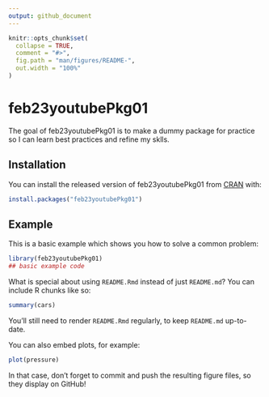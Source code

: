 ```yaml
---
output: github_document
---
```


<!-- README.md is generated from README.Rmd. Please edit that file -->

```r
knitr::opts_chunk$set(
  collapse = TRUE,
  comment = "#>",
  fig.path = "man/figures/README-",
  out.width = "100%"
)
```
# feb23youtubePkg01

<!-- badges: start -->
<!-- badges: end -->

The goal of feb23youtubePkg01 is to make a dummy package for practice so I can learn best practices
and refine my sklls. 

## Installation

You can install the released version of feb23youtubePkg01 from [CRAN](https://CRAN.R-project.org) with:

``` r
install.packages("feb23youtubePkg01")
```

## Example

This is a basic example which shows you how to solve a common problem:

```r
library(feb23youtubePkg01)
## basic example code
```

What is special about using `README.Rmd` instead of just `README.md`? You can include R chunks like so:

```r
summary(cars)
```

You'll still need to render `README.Rmd` regularly, to keep `README.md` up-to-date.

You can also embed plots, for example:

```r
plot(pressure)
```

In that case, don't forget to commit and push the resulting figure files, so they display on GitHub!

